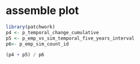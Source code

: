 # assemble plot

```r
library(patchwork)
p4 <- p_temporal_change_cumulative
p5 <- p_emp_vs_sim_temporal_five_years_interval 
p6<- p_emp_sim_count_id

(p4 + p5) / p6
```

